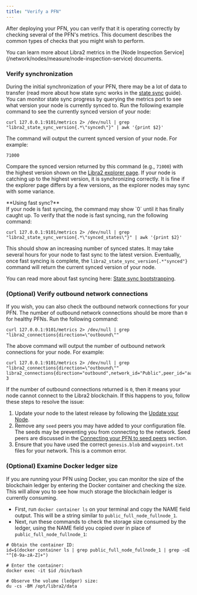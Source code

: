 ```yaml
---
title: "Verify a PFN"
---
```



After deploying your PFN, you can verify that it is operating correctly by checking several of the PFN's metrics.
This document describes the common types of checks that you might wish to perform.

<Aside type="note">
  You can learn more about Libra2 metrics in the [Node Inspection Service](/network/nodes/measure/node-inspection-service) documents.
</Aside>

### Verify synchronization

During the initial synchronization of your PFN, there may be a lot of data to transfer (read more about how state
sync works in the [state sync](/network/nodes/configure/state-sync) guide). You can monitor state sync progress
by querying the metrics port to see what version your node is currently synced to. Run the following example
command to see the currently synced version of your node:

```shellscript filename="Terminal"
curl 127.0.0.1:9101/metrics 2> /dev/null | grep "libra2_state_sync_version{.*\"synced\"}" | awk '{print $2}'
```

The command will output the current synced version of your node. For example:

```shellscript filename="Terminal"
71000
```

Compare the synced version returned by this command (e.g., `71000`) with the highest version shown on the
[Libra2 explorer page](https://explorer.libra2labs.com/?network=mainnet). If your node is catching up to the highest
version, it is synchronizing correctly. It is fine if the explorer page differs by a few versions, as the explorer
nodes may sync with some variance.

<Aside type="caution">
  **Using fast sync?**<br />
  If your node is fast syncing, the command may show `0` until it has finally caught up. To verify that the node is
  fast syncing, run the following command:

  ```shellscript filename="Terminal"
  curl 127.0.0.1:9101/metrics 2> /dev/null | grep "libra2_state_sync_version{.*\"synced_states\"}" | awk '{print $2}'
  ```

  This should show an increasing number of synced states. It may take several hours for your node to fast sync to the
  latest version. Eventually, once fast syncing is complete, the `libra2_state_sync_version{.*"synced"}` command will
  return the current synced version of your node.

  You can read more about fast syncing here: [State sync bootstrapping](/network/nodes/configure/state-sync#bootstrapping-phase).
</Aside>

### (Optional) Verify outbound network connections

If you wish, you can also check the outbound network connections for your PFN. The number of outbound network
connections should be more than `0` for healthy PFNs. Run the following command:

```shellscript filename="Terminal"
curl 127.0.0.1:9101/metrics 2> /dev/null | grep "libra2_connections{direction=\"outbound\""
```

The above command will output the number of outbound network connections for your node. For example:

```shellscript filename="Terminal"
curl 127.0.0.1:9101/metrics 2> /dev/null | grep "libra2_connections{direction=\"outbound\""
libra2_connections{direction="outbound",network_id="Public",peer_id="aabd651f",role_type="full_node"} 3
```

If the number of outbound connections returned is `0`, then it means your node cannot connect to the Libra2 blockchain. If this happens to you, follow these steps to resolve the issue:

1. Update your node to the latest release by following the [Update your Node](/network/nodes/full-node/modify/update-fullnode-with-new-releases).
2. Remove any `seed` peers you may have added to your configuration file. The seeds may be preventing you from
   connecting to the network. Seed peers are discussed in the [Connecting your PFN to seed peers](/network/nodes/full-node/modify/fullnode-network-connections#connecting-to-seed-peers) section.
3. Ensure that you have used the correct `genesis.blob` and `waypoint.txt` files for your network. This is a common error.

### (Optional) Examine Docker ledger size

If you are running your PFN using Docker, you can monitor the size of the blockchain ledger by entering the Docker
container and checking the size. This will allow you to see how much storage the blockchain ledger is currently consuming.

- First, run `docker container ls` on your terminal and copy the NAME field output. This will be a string similar to `public_full_node_fullnode_1`.
- Next, run these commands to check the storage size consumed by the ledger, using the NAME field you copied over in place of `public_full_node_fullnode_1`:

```shellscript filename="Terminal"
# Obtain the container ID:
id=$(docker container ls | grep public_full_node_fullnode_1 | grep -oE "^[0-9a-zA-Z]+")

# Enter the container:
docker exec -it $id /bin/bash

# Observe the volume (ledger) size:
du -cs -BM /opt/libra2/data
```

[rest_spec]: https://github.com/libra2org/libra2-core/tree/main/api

[devnet_genesis]: https://devnet.libra2labs.com/genesis.blob

[devnet_waypoint]: https://devnet.libra2labs.com/waypoint.txt

[libra2-core/libra2-core]: https://github.com/libra2org/libra2-core.git

[status dashboard]: https://status.devnet.docs.libra2.org
